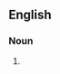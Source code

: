 {{also|litter boxes}}
==English==

===Noun===
{{head|en|noun form}}

# {{plural of|litterbox|lang=en}}